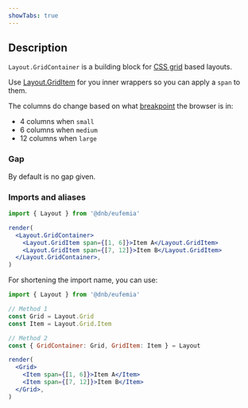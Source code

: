 ```yaml
---
showTabs: true
---
```


## Description

`Layout.GridContainer` is a building block for [CSS grid](https://developer.mozilla.org/en-US/docs/Web/CSS/CSS_grid_layout) based layouts.

Use [Layout.GridItem](/uilib/components/layout/GridItem) for you inner wrappers so you can apply a `span` to them.

The columns do change based on what [breakpoint](/uilib/usage/layout/media-queries/) the browser is in:

- 4 columns when `small`
- 6 columns when `medium`
- 12 columns when `large`

### Gap

By default is no gap given.

### Imports and aliases

```jsx
import { Layout } from '@dnb/eufemia'

render(
  <Layout.GridContainer>
    <Layout.GridItem span={[1, 6]}>Item A</Layout.GridItem>
    <Layout.GridItem span={[7, 12]}>Item B</Layout.GridItem>
  </Layout.GridContainer>,
)
```

For shortening the import name, you can use:

```jsx
import { Layout } from '@dnb/eufemia'

// Method 1
const Grid = Layout.Grid
const Item = Layout.Grid.Item

// Method 2
const { GridContainer: Grid, GridItem: Item } = Layout

render(
  <Grid>
    <Item span={[1, 6]}>Item A</Item>
    <Item span={[7, 12]}>Item B</Item>
  </Grid>,
)
```
